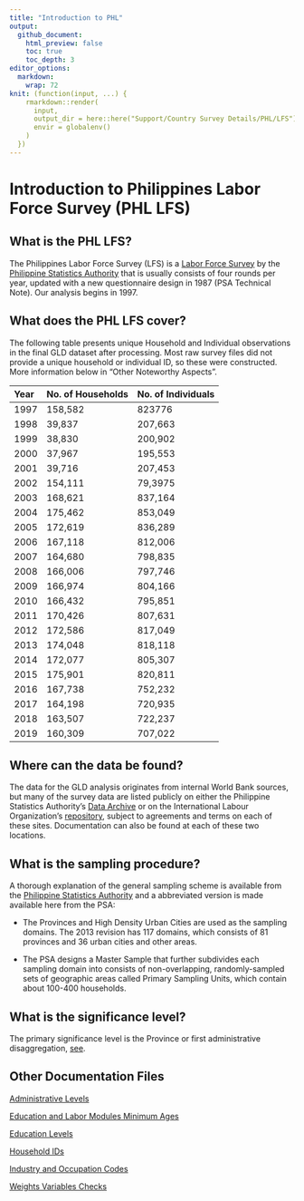 ```yaml
---
title: "Introduction to PHL"
output: 
  github_document:
    html_preview: false
    toc: true
    toc_depth: 3
editor_options: 
  markdown: 
    wrap: 72
knit: (function(input, ...) {
    rmarkdown::render(
      input,
      output_dir = here::here("Support/Country Survey Details/PHL/LFS"),
      envir = globalenv()
    )
  })
---
```


# Introduction to Philippines Labor Force Survey (PHL LFS)

## What is the PHL LFS?

The Philippines Labor Force Survey (LFS) is a [Labor Force
Survey](https://psa.gov.ph/statistics/survey/labor-force/lfs-index) by
the [Philippine Statistics Authority](https://psa.gov.ph/) that is
usually consists of four rounds per year, updated with a new
questionnaire design in 1987 (PSA Technical Note). Our analysis begins
in 1997.

## What does the PHL LFS cover?

The following table presents unique Household and Individual
observations in the final GLD dataset after processing. Most raw survey
files did not provide a unique household or individual ID, so these were
constructed. More information below in "Other Noteworthy Aspects".

| Year | No. of Households | No. of Individuals |
|:-----|:------------------|:-------------------|
| 1997 | 158,582           | 823776             |
| 1998 | 39,837            | 207,663            |
| 1999 | 38,830            | 200,902            |
| 2000 | 37,967            | 195,553            |
| 2001 | 39,716            | 207,453            |
| 2002 | 154,111           | 79,3975            |
| 2003 | 168,621           | 837,164            |
| 2004 | 175,462           | 853,049            |
| 2005 | 172,619           | 836,289            |
| 2006 | 167,118           | 812,006            |
| 2007 | 164,680           | 798,835            |
| 2008 | 166,006           | 797,746            |
| 2009 | 166,974           | 804,166            |
| 2010 | 166,432           | 795,851            |
| 2011 | 170,426           | 807,631            |
| 2012 | 172,586           | 817,049            |
| 2013 | 174,048           | 818,118            |
| 2014 | 172,077           | 805,307            |
| 2015 | 175,901           | 820,811            |
| 2016 | 167,738           | 752,232            |
| 2017 | 164,198           | 720,935            |
| 2018 | 163,507           | 722,237            |
| 2019 | 160,309           | 707,022            |

## Where can the data be found?

The data for the GLD analysis originates from internal World Bank
sources, but many of the survey data are listed publicly on either the
Philippine Statistics Authority's [Data
Archive](http://psada.psa.gov.ph/index.php/catalog/LFS) or on the
International Labour Organization's
[repository](https://www.ilo.org/surveyLib/index.php/catalog/LFS#_r=&collection=&country=171&dtype=&from=1975&page=1&ps=30&sid=&sk=&sort_by=nation&sort_order=&to=2019&topic=&view=s&vk=),
subject to agreements and terms on each of these sites. Documentation
can also be found at each of these two locations.

## What is the sampling procedure?

A thorough explanation of the general sampling scheme is available from
the [Philippine Statistics
Authority](https://psa.gov.ph/content/technical-notes-labor-force-survey-lfs)
and a abbreviated version is made available here from the PSA:

-   The Provinces and High Density Urban Cities are used as the sampling
    domains. The 2013 revision has 117 domains, which consists of 81
    provinces and 36 urban cities and other areas.

-   The PSA designs a Master Sample that further subdivides each
    sampling domain into consists of non-overlapping, randomly-sampled
    sets of geographic areas called Primary Sampling Units, which
    contain about 100-400 households.

## What is the significance level?

The primary significance level is the Province or first administrative
disaggregation,
[see](https://psa.gov.ph/sites/default/files/ISHB%20-%20Labor%20Force%20Series%20No.161%20July%202014.pdf).

## Other Documentation Files

[Administrative
Levels](https://github.com/worldbank/gld/blob/PHL-intro-md/Support/Country%20Survey%20Details/PHL/LFS/Administrative_Levels.md)

[Education and Labor Modules Minimum
Ages](https://github.com/worldbank/gld/blob/PHL-intro-md/Support/Country%20Survey%20Details/PHL/LFS/Edu_Labor_Ages.md)

[Education
Levels](https://github.com/worldbank/gld/blob/PHL-intro-md/Support/Country%20Survey%20Details/PHL/LFS/Education_Levels.md)

[Household
IDs](https://github.com/worldbank/gld/blob/PHL-intro-md/Support/Country%20Survey%20Details/PHL/LFS/Household_IDs.md)

[Industry and Occupation
Codes](https://github.com/worldbank/gld/blob/PHL-intro-md/Support/Country%20Survey%20Details/PHL/LFS/Industry_Occupation_Codes.md)

[Weights Variables
Checks](https://github.com/worldbank/gld/blob/PHL-intro-md/Support/Country%20Survey%20Details/PHL/LFS/Weights_PSA_Checks.md)

### 

### 
